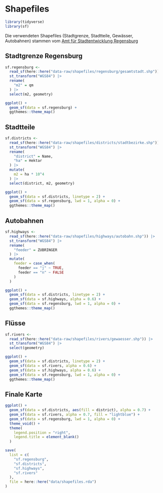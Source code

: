 # Shapefiles {#shapefiles}

```r
library(tidyverse)
library(sf)
```

Die verwendeten Shapefiles (Stadtgrenze, Stadtteile, Gewässer, Autobahnen) stammen vom [Amt für Stadtentwicklung Regensburg](http://www.statistik.regensburg.de/)

## Stadtgrenze Regensburg

```r
sf.regensburg <- 
  read_sf(here::here("data-raw/shapefiles/regensburg/gesamtstadt.shp")) |> 
  st_transform("WGS84") |> 
  rename(
    "m2" = qm
  ) |>
  select(m2, geometry)
```

```r
ggplot() +
  geom_sf(data = sf.regensburg) +
  ggthemes::theme_map()
```

## Stadtteile

```r
sf.districts <- 
  read_sf(here::here("data-raw/shapefiles/districts/stadtbezirke.shp")) |> 
  st_transform("WGS84") |> 
  rename(
    "district" = Name,
    "ha" = Hektar
  ) |> 
  mutate(
    m2 = ha * 10^4
  ) |> 
  select(district, m2, geometry)
```

```r
ggplot() +
  geom_sf(data = sf.districts, linetype = 2) +
  geom_sf(data = sf.regensburg, lwd = 1, alpha = 0) +
  ggthemes::theme_map()
```

## Autobahnen

```r
sf.highways <- 
  read_sf(here::here("data-raw/shapefiles/highways/autobahn.shp")) |> 
  st_transform("WGS84") |> 
  rename(
    "feeder" = ZUBRINGER
  ) |> 
  mutate(
    feeder = case_when(
      feeder == "j" ~ TRUE,
      feeder == "n" ~ FALSE
    )
  )
```

```r
ggplot() +
  geom_sf(data = sf.districts, linetype = 2) +
  geom_sf(data = sf.highways, alpha = 0.6) +
  geom_sf(data = sf.regensburg, lwd = 1, alpha = 0) +
  ggthemes::theme_map()
```

## Flüsse

```r
sf.rivers <- 
  read_sf(here::here("data-raw/shapefiles/rivers/gewaesser.shp")) |> 
  st_transform("WGS84") |> 
  select(geometry)
```

```r
ggplot() +
  geom_sf(data = sf.districts, linetype = 2) +
  geom_sf(data = sf.rivers, alpha = 0.6) +
  geom_sf(data = sf.highways, alpha = 0.6) +
  geom_sf(data = sf.regensburg, lwd = 1, alpha = 0) +
  ggthemes::theme_map()
```

## Finale Karte

```r
ggplot() +
  geom_sf(data = sf.districts, aes(fill = district), alpha = 0.7) +
  geom_sf(data = sf.rivers, alpha = 0.7, fill = "lightblue") +
  geom_sf(data = sf.regensburg, lwd = 1, alpha = 0) +
  theme_void() +
  theme(
    legend.position = "right",
    legend.title = element_blank()
  )
```


```r
save(
  list = c(
    "sf.regensburg",
    "sf.districts",
    "sf.highways",
    "sf.rivers"
  ),
  file = here::here("data/shapefiles.rda")
)
```